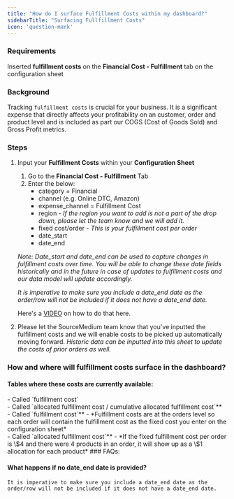 ```yaml
---
title: "How do I surface Fulfillment Costs within my dashboard?"
sidebarTitle: "Surfacing Fullfillment Costs"
icon: 'question-mark'
---
```

### Requirements

Inserted **fulfillment costs** on the **Financial Cost - Fulfillment** tab on the configuration sheet

### Background

Tracking `fulfillment costs` is crucial for your business. It is a significant expense that directly affects your profitability on an customer, order and product level and is included as part our COGS (Cost of Goods Sold) and Gross Profit metrics.

### Steps

1. Input your **Fulfillment Costs** within your **Configuration Sheet**
    1. Go to the **Financial Cost - Fulfillment** Tab 
    2. Enter the below: 
        - category = Financial
        - channel (e.g. Online DTC, Amazon) 
        - expense_channel = Fulfillment Cost
        - region - *If the region you want to add is not a part of the drop down, please let the team know and we will add it.*
        - fixed cost/order - *This is your fulfillment cost per order*
        - date_start
        - date_end<br /> 
        
    *Note: Date_start and date_end can be used to capture changes in fulfillment costs over time. You will be able to change these date fields historically and in the future in case of updates to fulfillment costs and our data model will update accordingly.* 
    
    *It is imperative to make sure you include a date_end date as the order/row will not be included if it does not have a date_end date.*
        
    
    Here's a [VIDEO](https://www.loom.com/share/60c3803cea8946e58277dcd37210a805) on how to do that here.
    
2. Please let the SourceMedium team know that you've inputted the fulfillment costs and we will enable costs to be picked up automatically moving forward. *Historic data can be inputted into this sheet to update the costs of prior orders as well.*

### How and where will fulfillment costs surface in the dashboard?

#### Tables where these costs are currently available:
<AccordionGroup>
<Accordion title="Executive Summary">
- Called `fulfillment cost` <br />
</Accordion>
<Accordion title="LTV & Retention">
- Called `allocated fulfillment cost / cumulative allocated fulfillment cost`** <br />
</Accordion>
<Accordion title="Orders">
- Called `fulfillment cost`**
    - *Fulfillment costs are at the orders level so each order will contain the fulfillment cost as the fixed cost you enter on the configuration sheet* <br />
</Accordion>

<Accordion title="Product Performance">
- Called `allocated fulfillment cost`**
    - *If the fixed fulfillment cost per order is \$4 and there were 4 products in an order, it will show up as a \$1 allocation for each product*
</Accordion>
</AccordionGroup>
### FAQs:

#### What happens if no date_end date is provided?
    
    It is imperative to make sure you include a date_end date as the order/row will not be included if it does not have a date_end date.